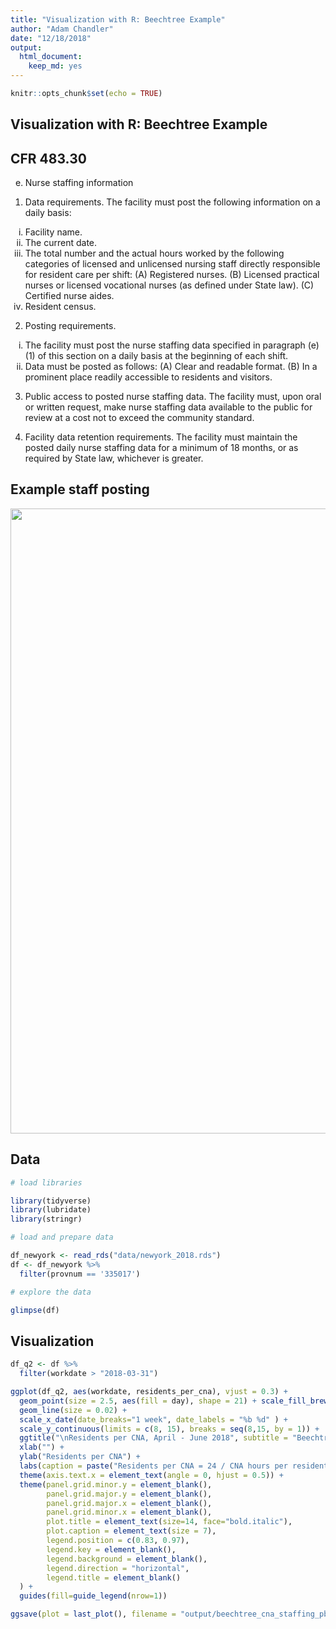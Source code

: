 ```yaml
---
title: "Visualization with R: Beechtree Example"
author: "Adam Chandler"
date: "12/18/2018"
output: 
  html_document: 
    keep_md: yes
---
```


```r
knitr::opts_chunk$set(echo = TRUE)
```

## Visualization with R: Beechtree Example

## CFR 483.30 

(e) Nurse staffing information  

(1) Data requirements. The facility must post the following information on a daily basis:  
(i) Facility name.  
(ii) The current date.  
(iii) The total number and the actual hours worked by the following categories of licensed and unlicensed nursing staff directly responsible for resident care per shift: (A) Registered nurses. (B) Licensed practical nurses or licensed vocational nurses (as defined under State law). (C) Certified nurse aides.  
(iv) Resident census.  

(2) Posting requirements.  
(i) The facility must post the nurse staffing data specified in paragraph (e)(1) of this section on a daily basis at the beginning of each shift.  
(ii) Data must be posted as follows: (A) Clear and readable format. (B) In a prominent place readily accessible to residents and visitors.  

(3) Public access to posted nurse staffing data. The facility must, upon oral or written request, make nurse staffing data available to the public for review at a cost not to exceed the community standard.

(4) Facility data retention requirements. The facility must maintain the posted daily nurse staffing data for a minimum of 18 months, or as required by State law, whichever is greater.  


## Example staff posting

<img src="data/20180403_173039.jpg" width="1000">  

## Data


```r
# load libraries

library(tidyverse)
library(lubridate)
library(stringr)

```

```r
# load and prepare data

df_newyork <- read_rds("data/newyork_2018.rds")
df <- df_newyork %>%
  filter(provnum == '335017')

```


```r
# explore the data

glimpse(df)

```



## Visualization


```r


df_q2 <- df %>%
  filter(workdate > "2018-03-31")

ggplot(df_q2, aes(workdate, residents_per_cna), vjust = 0.3) +
  geom_point(size = 2.5, aes(fill = day), shape = 21) + scale_fill_brewer("day") +
  geom_line(size = 0.02) +
  scale_x_date(date_breaks="1 week", date_labels = "%b %d" ) +
  scale_y_continuous(limits = c(8, 15), breaks = seq(8,15, by = 1)) +
  ggtitle("\nResidents per CNA, April - June 2018", subtitle = "Beechtree Center for Rehabilitation and Nursing, Ithaca NY") +
  xlab("") +
  ylab("Residents per CNA") +
  labs(caption = paste("Residents per CNA = 24 / CNA hours per resident day \nData source: https://data.cms.gov/browse?q=PBJ \nCompiled by Adam Chandler, Beechtree Family Council,", now(), "\n\n")) +
  theme(axis.text.x = element_text(angle = 0, hjust = 0.5)) +
  theme(panel.grid.minor.y = element_blank(),
        panel.grid.major.y = element_blank(),
        panel.grid.major.x = element_blank(),
        panel.grid.minor.x = element_blank(),
        plot.title = element_text(size=14, face="bold.italic"),
        plot.caption = element_text(size = 7),
        legend.position = c(0.83, 0.97),
        legend.key = element_blank(),
        legend.background = element_blank(),
        legend.direction = "horizontal",
        legend.title = element_blank()
  ) +
  guides(fill=guide_legend(nrow=1))

```


```r

ggsave(plot = last_plot(), filename = "output/beechtree_cna_staffing_pbj_2018_apr-jun.jpg", width=11, height=7,dpi = 300)

```

